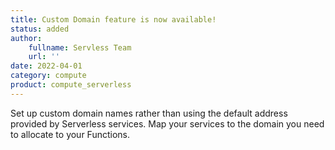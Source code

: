 ```yaml
---
title: Custom Domain feature is now available!
status: added
author:
    fullname: Servless Team
    url: ''
date: 2022-04-01
category: compute
product: compute_serverless
---
```


Set up custom domain names rather than using the default address provided by Serverless services. Map your services to the domain you need to allocate to your Functions.